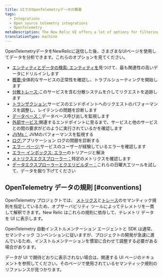 ```yaml
---
title: UIでのOpenTelemetryデータの概要
tags:
  - Integrations
  - Open source telemetry integrations
  - OpenTelemetry
metaDescription: The New Relic UI offers a lot of options for filtering and viewing data from OpenTelemetry.
translationType: machine
---
```


OpenTelemetryデータをNewRelicに送信した後、さまざまなUIページを使用してデータを分析できます。これらのオプションを見てください。

* [エンティティとデータの検索: エンティティを](/docs/more-integrations/open-source-telemetry-integrations/opentelemetry/view-your-data/opentelemetry-find-entities)見つけて、最も関連性の高いデータにドリルインします
* [概要:](/docs/more-integrations/open-source-telemetry-integrations/opentelemetry/view-your-data/opentelemetry-summary-page)全体的なサービスの正常性を確認し、トラブルシューティングを開始します
* [分散トレース:](/docs/more-integrations/open-source-telemetry-integrations/opentelemetry/view-your-data/opentelemetry-distributed-tracing-page)このサービスを含む分散システムを介してリクエストを追跡します
* [トランザクション:](/docs/more-integrations/open-source-telemetry-integrations/opentelemetry/view-your-data/opentelemetry-transactions-page)サービスのエンドポイントへのリクエストのパフォーマンスを調整し、レイテンシの問題を診断します
* [データベース：](/docs/more-integrations/open-source-telemetry-integrations/opentelemetry/view-your-data/opentelemetry-database-page)データベース呼び出しを監視します
* [外部サービス:](/docs/more-integrations/open-source-telemetry-integrations/opentelemetry/view-your-data/opentelemetry-external-services-page)関連するエンドポイントに至るまで、サービスと他のサービスとの間の要求がどのように実行されているかを確認します
* [JVMs：](/docs/more-integrations/open-source-telemetry-integrations/opentelemetry/view-your-data/opentelemetry-jvms-page) JVMのパフォーマンスを監視する
* [ログ:](/docs/more-integrations/open-source-telemetry-integrations/opentelemetry/view-your-data/opentelemetry-logs-page)アプリケーション ログの問題を診断する
* [エラー ページ:](/docs/more-integrations/open-source-telemetry-integrations/opentelemetry/view-your-data/opentelemetry-errors-page)サービスのユーザーが経験しているエラーを確認します
* [エラー インボックス: エラー](/docs/more-integrations/open-source-telemetry-integrations/opentelemetry/view-your-data/opentelemetry-errors-inbox-page)のトリアージと解決
* [メトリクスエクスプローラー：](/docs/more-integrations/open-source-telemetry-integrations/opentelemetry/view-your-data/opentelemetry-metrics-explorer-page)特定のメトリクスを確認します
* [データエクスプローラーとクエリビルダー：](/docs/more-integrations/open-source-telemetry-integrations/opentelemetry/view-your-data/opentelemetry-data-explorer-query-builder)これらの日曜大工ツールを試して、データを掘り下げてください

## OpenTelemetry データの規則 [#conventions]

OpenTelemetry プロジェクトでは、 [メトリクス](https://github.com/open-telemetry/opentelemetry-specification/tree/main/specification/metrics/semantic_conventions)と[トレース](https://github.com/open-telemetry/opentelemetry-specification/tree/main/specification/trace/semantic_conventions)のセマンティック規則を指定しているため、オブザーバビリティ ツールによってテレメトリを一貫して解釈できます。New Relic はこれらの規則に依存して、テレメトリ データを UI に表示します。

OpenTelemetry 自動インストルメンテーション エージェントと SDK は通常、セマンティック コンベンションに従いますが、プロジェクトの開発が急速に進んでいるため、インストルメンテーションを慣習に合わせて調整する必要がある場合があります。

データが UI で期待どおりに表示されない場合は、関連する UI ページのドキュメントを参照してください。そのページで使用されているセマンティック規則のリファレンスが見つかります。